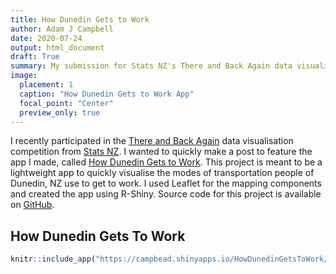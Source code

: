 ```yaml
---
title: How Dunedin Gets to Work
author: Adam J Campbell
date: 2020-07-24
output: html_document
draft: True
summary: My submission for Stats NZ's There and Back Again data visualisation competition
image:
  placement: 1
  caption: "How Dunedin Gets to Work App"
  focal_point: "Center"
  preview_only: true
---
```

I recently participated in the [There and Back Again](https://www.stats.govt.nz/2018-census/there-and-back-again-data-visualisation-competition) data visualisation competition from [Stats NZ](https://www.stats.govt.nz/).  I wanted to quickly make a post to feature the app I made, called [How Dunedin Gets to Work](https://campbead.shinyapps.io/HowDunedinGetsToWork/).  This project is meant to be a lightweight app to quickly visualise the modes of transportation people of Dunedin, NZ use to get to work.  I used Leaflet for the mapping components and created the app using R-Shiny.  Source code for this project is available on [GitHub](https://github.com/campbead/HowDunedinGetsToWork). 

## How Dunedin Gets To Work
```r
knitr::include_app("https://campbead.shinyapps.io/HowDunedinGetsToWork/", height = "800px")
```

